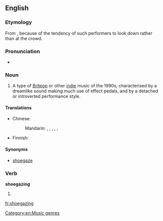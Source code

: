 ==English==
{{wikipedia}}

===Etymology===
From {{compound|shoe|gazing}}, because of the tendency of such performers to look down rather than at the crowd.

===Pronunciation===
* {{a|British}} {{IPA|/ˈʃuːɡeɪzɪŋ/}}

===Noun===
{{en-noun|-}}

# {{British}} A type of [[Britpop]] or other [[indie]] music of the 1990s, characterised by a dreamlike sound making much use of effect pedals, and by a detached or introverted performance style.

====Translations====
{{trans-top|indie music genre}}
* Chinese:
*: Mandarin: {{t|cmn|瞪鞋搖滾|sc=Hani}}, {{t|cmn|瞪鞋摇滚|tr=dèngxié yáogǔn|sc=Hani}}, {{t|cmn|低頭搖滾|sc=Hani}}, {{t|cmn|低头摇滚|tr=dītóu yáogǔn|sc=Hani}}, {{t|cmn|自賞搖滾|sc=Hani}}, {{t|cmn|自赏摇滚|tr=zìshǎng yáogǔn|sc=Hani}}
{{trans-mid}}
* Finnish: {{t-|fi|shoegazing}}
{{trans-bottom}}

====Synonyms====
* [[shoegaze]]

===Verb===
'''shoegazing'''

# {{present participle of|shoegaze}}


[[Category:en:Music genres]]

[[fr:shoegazing]]